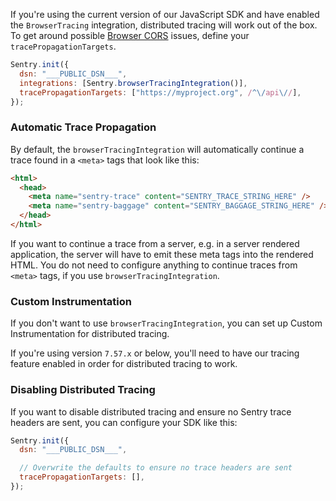 If you're using the current version of our JavaScript SDK and have enabled the `BrowserTracing` integration, distributed tracing will work out of the box. To get around possible [Browser CORS](https://developer.mozilla.org/en-US/docs/Web/HTTP/CORS) issues, define your `tracePropagationTargets`.

```javascript
Sentry.init({
  dsn: "___PUBLIC_DSN___",
  integrations: [Sentry.browserTracingIntegration()],
  tracePropagationTargets: ["https://myproject.org", /^\/api\//],
});
```

### Automatic Trace Propagation

By default, the `browserTracingIntegration` will automatically continue a trace found in a `<meta>` tags that look like this:

```html
<html>
  <head>
    <meta name="sentry-trace" content="SENTRY_TRACE_STRING_HERE" />
    <meta name="sentry-baggage" content="SENTRY_BAGGAGE_STRING_HERE" />
  </head>
</html>
```

If you want to continue a trace from a server, e.g. in a server rendered application, the server will have to emit these meta tags into the rendered HTML. You do not need to configure anything to continue traces from `<meta>` tags, if you use `browserTracingIntegration`.

### Custom Instrumentation

If you don't want to use `browserTracingIntegration`, you can set up <PlatformLink to="/tracing/trace-propagation/custom-instrumentation/">Custom Instrumentation</PlatformLink> for distributed tracing.

If you're using version `7.57.x` or below, you'll need to have our <PlatformLink to="/tracing/">tracing feature enabled</PlatformLink> in order for distributed tracing to work.

### Disabling Distributed Tracing

If you want to disable distributed tracing and ensure no Sentry trace headers are sent, you can configure your SDK like this:

```javascript
Sentry.init({
  dsn: "___PUBLIC_DSN___",

  // Overwrite the defaults to ensure no trace headers are sent
  tracePropagationTargets: [],
});
```
